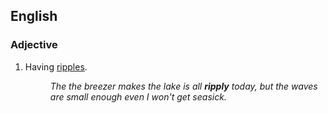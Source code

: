 ==English==

===Adjective===
{{en-adj|ripplier|rippliest}}

#Having [[ripple]]s.
#:''The the breezer makes the lake is all '''ripply''' today, but the waves are small enough even I won't get seasick.''